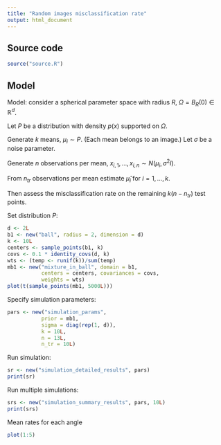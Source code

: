 ```yaml
---
title: "Random images misclassification rate"
output: html_document
---
```


## Source code

```r
source("source.R")
```

## Model

Model: consider a spherical parameter space with radius $R$, $\Omega = B_R(0) \in \mathbb{R}^d$.

Let $P$ be a distribution with density $p(x)$ supported on $\Omega$.

Generate $k$ means, $\mu_i \sim P$. (Each mean belongs to an image.)  Let $\sigma$ be a noise parameter.

Generate $n$ observations per mean, $x_{i, 1},..., x_{i, n} \sim N(\mu_i, \sigma^2 I)$.

From $n_{tr}$ observations per mean estimate $\hat{\mu}_i$ for $i = 1,..., k$.

Then assess the misclassification rate on the remaining $k(n-n_{tr})$ test points.

Set distribution $P$:

```r
d <- 2L
b1 <- new("ball", radius = 2, dimension = d)
k <- 10L
centers <- sample_points(b1, k)
covs <- 0.1 * identity_covs(d, k)
wts <- (temp <- runif(k))/sum(temp)
mb1 <- new("mixture_in_ball", domain = b1,
           centers = centers, covariances = covs,
           weights = wts)
plot(t(sample_points(mb1, 5000L)))
```

Specify simulation parameters:

```r
pars <- new("simulation_params",
           prior = mb1,
           sigma = diag(rep(1, d)),
           k = 10L,
           n = 13L,
           n_tr = 10L)
```

Run simulation:
```r
sr <- new("simulation_detailed_results", pars)
print(sr)
```

Run multiple simulations:
```r
srs <- new("simulation_summary_results", pars, 10L)
print(srs)
```

Mean rates for each angle
```r
plot(1:5)
```

